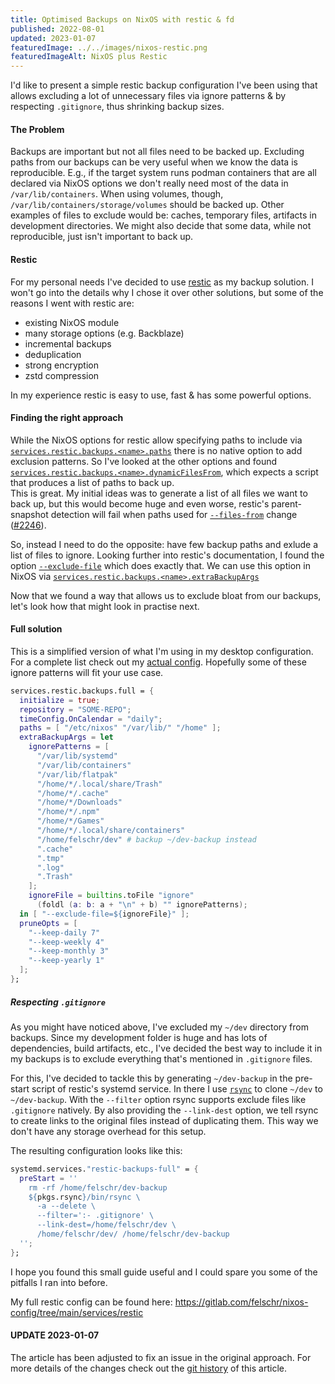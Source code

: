 ```yaml
---
title: Optimised Backups on NixOS with restic & fd
published: 2022-08-01
updated: 2023-01-07
featuredImage: ../../images/nixos-restic.png
featuredImageAlt: NixOS plus Restic
---
```


I'd like to present a simple restic backup configuration I've been using that allows excluding a lot of unnecessary files via ignore patterns & by respecting `.gitignore`, thus shrinking backup sizes.

#### The Problem

Backups are important but not all files need to be backed up.
Excluding paths from our backups can be very useful when we know the data is reproducible. E.g., if the target system runs podman containers that are all declared via NixOS options we don't really need most of the data in `/var/lib/containers`. When using volumes, though, `/var/lib/containers/storage/volumes` should be backed up.
Other examples of files to exclude would be: caches, temporary files, artifacts in development directories.
We might also decide that some data, while not reproducible, just isn't important to back up.

#### Restic

For my personal needs I've decided to use [restic](https://restic.net) as my backup solution. I won't go into the details why I chose it over other solutions, but some of the reasons I went with restic are:
- existing NixOS module
- many storage options (e.g. Backblaze)
- incremental backups
- deduplication
- strong encryption
- zstd compression

In my experience restic is easy to use, fast & has some powerful options.

#### Finding the right approach

While the NixOS options for restic allow specifying paths to include via [`services.restic.backups.<name>.paths`](https://search.nixos.org/options?channel=unstable&show=services.restic.backups.%3Cname%3E.paths&from=0&size=15&sort=relevance&type=packages&query=services.restic.backups.%3Cname%3E.paths) there is no native option to add exclusion patterns.
So I've looked at the other options and found [`services.restic.backups.<name>.dynamicFilesFrom`](https://search.nixos.org/options?channel=unstable&show=services.restic.backups.%3Cname%3E.dynamicFilesFrom&from=0&size=15&sort=relevance&type=packages&query=services.restic.backups.%3Cname%3E.dynamicFilesFrom), which expects a script that produces a list of paths to back up.  
This is great. My initial ideas was to generate a list of all files we want to back up, but this would become huge and even worse, restic's parent-snapshot detection will fail when paths used for [`--files-from`](https://restic.readthedocs.io/en/stable/040_backup.html?highlight=exclude-file#including-files) change ([#2246](https://github.com/restic/restic/issues/2246)).

So, instead I need to do the opposite: have few backup paths and exlude a list of files to ignore.
Looking further into restic's documentation, I found the option [`--exclude-file`](https://restic.readthedocs.io/en/stable/040_backup.html?highlight=exclude-file#excluding-files) which does exactly that.
We can use this option in NixOS via [`services.restic.backups.<name>.extraBackupArgs`](https://search.nixos.org/options?channel=unstable&show=services.restic.backups.%3Cname%3E.extraBackupArgs&from=0&size=15&sort=relevance&type=packages&query=services.restic.backups.%3Cname%3E.extraBackupArgs)

Now that we found a way that allows us to exclude bloat from our backups, let's look how that might look in practise next.

#### Full solution

This is a simplified version of what I'm using in my desktop configuration. For a complete list check out my [actual config](https://gitlab.com/felschr/nixos-config/-/blob/main/services/restic/home-pc.nix). Hopefully some of these ignore patterns will fit your use case.

```nix
services.restic.backups.full = {
  initialize = true;
  repository = "SOME-REPO";
  timeConfig.OnCalendar = "daily";
  paths = [ "/etc/nixos" "/var/lib/" "/home" ];
  extraBackupArgs = let
    ignorePatterns = [
      "/var/lib/systemd"
      "/var/lib/containers"
      "/var/lib/flatpak"
      "/home/*/.local/share/Trash"
      "/home/*/.cache"
      "/home/*/Downloads"
      "/home/*/.npm"
      "/home/*/Games"
      "/home/*/.local/share/containers"
      "/home/felschr/dev" # backup ~/dev-backup instead
      ".cache"
      ".tmp"
      ".log"
      ".Trash"
    ];
    ignoreFile = builtins.toFile "ignore"
      (foldl (a: b: a + "\n" + b) "" ignorePatterns);
  in [ "--exclude-file=${ignoreFile}" ];
  pruneOpts = [
    "--keep-daily 7"
    "--keep-weekly 4"
    "--keep-monthly 3"
    "--keep-yearly 1"
  ];
};
```

##### Respecting `.gitignore`

As you might have noticed above, I've excluded my `~/dev` directory from backups.
Since my development folder is huge and has lots of dependencies, build artifacts, etc., I've decided the best way to include it in my backups is to exclude everything that's mentioned in `.gitignore` files.

For this, I've decided to tackle this by generating `~/dev-backup` in the pre-start script of restic's systemd service.
In there I use [`rsync`](https://rsync.samba.org) to clone `~/dev` to `~/dev-backup`. With the `--filter` option rsync supports exclude files like `.gitignore` natively.
By also providing the `--link-dest` option, we tell rsync to create links to the original files instead of duplicating them. This way we don't have any storage overhead for this setup.

The resulting configuration looks like this:

```nix
systemd.services."restic-backups-full" = {
  preStart = ''
    rm -rf /home/felschr/dev-backup
    ${pkgs.rsync}/bin/rsync \
      -a --delete \
      --filter=':- .gitignore' \
      --link-dest=/home/felschr/dev \
      /home/felschr/dev/ /home/felschr/dev-backup
  '';
};
```

I hope you found this small guide useful and I could spare you some of the pitfalls I ran into before.

My full restic config can be found here: https://gitlab.com/felschr/nixos-config/tree/main/services/restic

#### UPDATE 2023-01-07

The article has been adjusted to fix an issue in the original approach.
For more details of the changes check out the [git history](https://gitlab.com/felschr/felschr.com/-/commits/main/src/content/posts/nixos-restic-backups.mdx) of this article.
